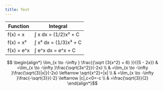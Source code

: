 ```yaml
---
title: Test
---
```


<table>
  <thead>
    <tr>
      <th>Function</th>
      <th>Integral</th>
    </tr>
  </thead>
  <tbody>
    <tr>
      <td>f(x) = x</td>
      <td>∫ x dx = (1/2)x² + C</td>
    </tr>
    <tr>
      <td>f(x) = x²</td>
      <td>∫ x² dx = (1/3)x³ + C</td>
    </tr>
    <tr>
      <td>f(x) = e^x</td>
      <td>∫ e^x dx = e^x + C</td>
    </tr>
  </tbody>
</table>

```math
 \begin{align*}
        \lim_{x \to -\infty } \frac{{\sqrt {3{x^2} + 6} }}{{5 - 2x}} & =\lim_{x \to -\infty }\frac{\sqrt{3x^2}}{-2x}                           \\
                                                                     & =\lim_{x \to -\infty }\frac{\sqrt{3}|x|}{-2x} \leftarrow \sqrt{x^2}=|x| \\
                                                                     & =\lim_{x \to -\infty }\frac{-\sqrt{3}}{-2} \leftarrow |c|,c<0=-c        \\
                                                                     & =\frac{\sqrt{3}}{2}
    \end{align*}
```
